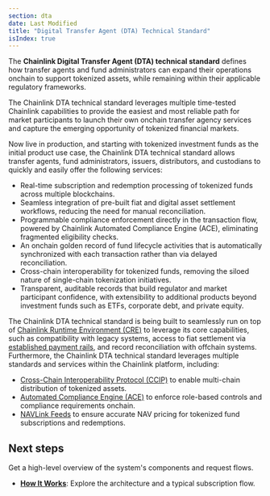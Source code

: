 ```yaml
---
section: dta
date: Last Modified
title: "Digital Transfer Agent (DTA) Technical Standard"
isIndex: true
---
```



The **Chainlink Digital Transfer Agent (DTA) technical standard** defines how transfer agents and fund administrators
can expand their operations onchain to support tokenized assets, while remaining within their applicable regulatory
frameworks.

The Chainlink DTA technical standard leverages multiple time-tested Chainlink capabilities to provide the easiest and most reliable path for market participants to launch their own onchain transfer agency services and capture the emerging opportunity of tokenized financial markets.

Now live in production, and starting with tokenized investment funds as the initial product use case, the Chainlink DTA technical standard allows transfer agents, fund administrators, issuers, distributors, and custodians to quickly and easily offer the following services:

- Real-time subscription and redemption processing of tokenized funds across multiple blockchains.
- Seamless integration of pre-built fiat and digital asset settlement workflows, reducing the need for manual reconciliation.
- Programmable compliance enforcement directly in the transaction flow, powered by Chainlink Automated Compliance Engine (ACE), eliminating fragmented eligibility checks.
- An onchain golden record of fund lifecycle activities that is automatically synchronized with each transaction rather than via delayed reconciliation.
- Cross-chain interoperability for tokenized funds, removing the siloed nature of single-chain tokenization initiatives.
- Transparent, auditable records that build regulator and market participant confidence, with extensibility to additional products beyond investment funds such as ETFs, corporate debt, and private equity.

The Chainlink DTA technical standard is being built to seamlessly run on top of [Chainlink Runtime Environment (CRE)](https://chain.link/cre) to leverage its core capabilities, such as compatibility with legacy systems, access to fiat settlement via [established payment rails](https://www.swift.com/news-events/press-releases/swift-ubs-asset-management-and-chainlink-successfully-complete-innovative-pilot-bridge-tokenized-assets-existing-payment-systems), and record reconciliation with offchain systems. Furthermore, the Chainlink DTA technical standard leverages multiple standards and services within the Chainlink platform, including:

- [Cross-Chain Interoperability Protocol (CCIP)](/ccip) to enable multi-chain distribution of tokenized assets.
- [Automated Compliance Engine (ACE)](https://chain.link/automated-compliance-engine) to enforce role-based controls and compliance requirements onchain.
- [NAVLink Feeds](/data-feeds/smartdata#navlink-feeds) to ensure accurate NAV pricing for tokenized fund subscriptions and redemptions.

## Next steps

Get a high-level overview of the system's components and request flows.

- [**How It Works**](/dta/how-it-works): Explore the architecture and a typical subscription flow.
